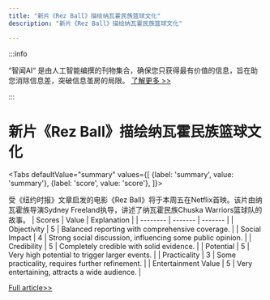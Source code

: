 ```yaml
---
title: "新片《Rez Ball》描绘纳瓦霍民族篮球文化"
description: "新片《Rez Ball》描绘纳瓦霍民族篮球文化"

---
```



:::info

“智闻AI“ 是由人工智能编撰的刊物集合，确保您只获得最有价值的信息，旨在助您消除信息差，突破信息茧房的局限。  [了解更多 >>](/)

:::

# 新片《Rez Ball》描绘纳瓦霍民族篮球文化


<Tabs
	defaultValue="summary"
	values={[
	{label: 'summary', value: 'summary'},
	{label: 'score', value: 'score'},
]}>
<TabItem value="summary">


受《纽约时报》文章启发的电影《Rez Ball》将于本周五在Netflix首映。该片由纳瓦霍族导演Sydney Freeland执导，讲述了纳瓦霍民族Chuska Warriors篮球队的故事。
</TabItem>
<TabItem value="score">
	| Scores     | Value   | Explanation |
	| -------- | ------- | ------- |
	| Objectivity  | 5    | Balanced reporting with comprehensive coverage.    |
	| Social Impact | 4     | Strong social discussion, influencing some public opinion.    |
	| Credibility    | 5    | Completely credible with solid evidence.    |
	| Potential    | 5    | Very high potential to trigger larger events.    |
	| Practicality    | 3    | Some practicality, requires further refinement.    |
	| Entertainment Value    | 5    | Very entertaining, attracts a wide audience.    |
</TabItem>
</Tabs>

[Full article>>](https://ici.radio-canada.ca/rci/en/news/2107825/rez-ball-a-film-for-all-sports-fans-headed-to-netflix-this-friday)
